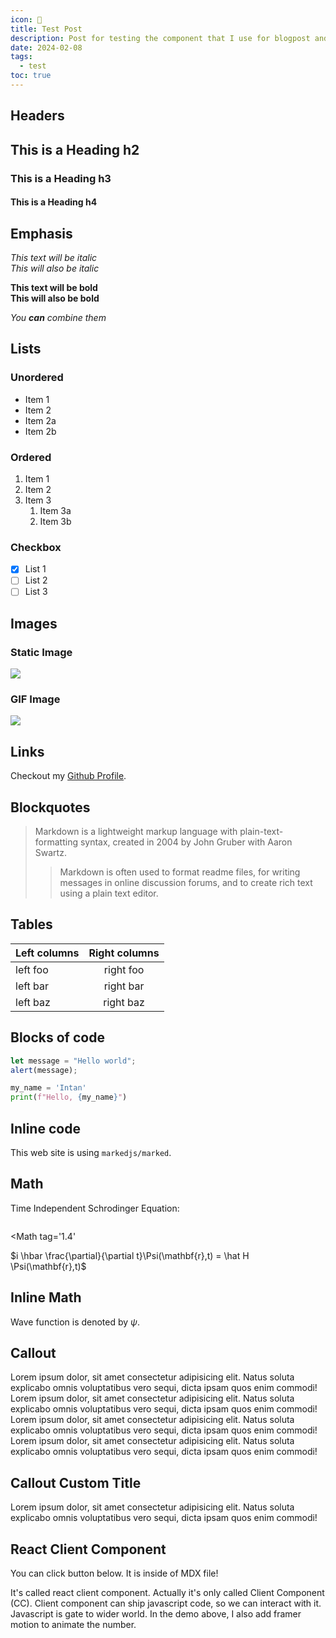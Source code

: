```yaml
---
icon: 🧪
title: Test Post
description: Post for testing the component that I use for blogpost and project detail
date: 2024-02-08
tags:
  - test
toc: true
---
```


## Headers

## This is a Heading h2

### This is a Heading h3

#### This is a Heading h4

## Emphasis

_This text will be italic_  
_This will also be italic_

**This text will be bold**  
**This will also be bold**

_You **can** combine them_

## Lists

### Unordered

- Item 1
- Item 2
- Item 2a
- Item 2b

### Ordered

1. Item 1
2. Item 2
3. Item 3
   1. Item 3a
   2. Item 3b

### Checkbox

- [x] List 1
- [ ] List 2
- [ ] List 3

## Images

### Static Image

<Image
  src="https://t4.ftcdn.net/jpg/05/34/48/37/360_F_534483775_2hBgOxryd3El6t3tKOtbcM95Yq3OmTGG.jpg"
  caption="My Cat"
  scale={0.8}
/>

### GIF Image

<Image
  src="https://media.tenor.com/aoaAsLfvb7IAAAAC/cat-groove-party-dance.gif"
  caption="Also my cat"
  scale={0.5}
/>

## Links

Checkout my [Github Profile](https://github.com/alfariiizi).

## Blockquotes

> Markdown is a lightweight markup language with plain-text-formatting syntax, created in 2004 by John Gruber with Aaron Swartz.
>
> > Markdown is often used to format readme files, for writing messages in online discussion forums, and to create rich text using a plain text editor.

## Tables

| Left columns | Right columns |
| ------------ | :-----------: |
| left foo     |   right foo   |
| left bar     |   right bar   |
| left baz     |   right baz   |

## Blocks of code

```js
let message = "Hello world";
alert(message);
```

```python
my_name = 'Intan'
print(f"Hello, {my_name}")
```

## Inline code

This web site is using `markedjs/marked`.

## Math

Time Independent Schrodinger Equation:

<Math>
  $i \hbar \frac{\partial}{\partial t}\Psi(\mathbf{r},t) = \hat H \Psi(\mathbf{r},t)$
</Math>

<Math
  tag='1.4'
>
  $i \hbar \frac{\partial}{\partial t}\Psi(\mathbf{r},t) = \hat H \Psi(\mathbf{r},t)$
</Math>

## Inline Math

Wave function is denoted by $\psi$.

## Callout

<Callout>
  Lorem ipsum dolor, sit amet consectetur adipisicing elit. Natus soluta
  explicabo omnis voluptatibus vero sequi, dicta ipsam quos enim commodi!
</Callout>

<Callout status="warning">
  Lorem ipsum dolor, sit amet consectetur adipisicing elit. Natus soluta
  explicabo omnis voluptatibus vero sequi, dicta ipsam quos enim commodi!
</Callout>

<Callout status="note">
  Lorem ipsum dolor, sit amet consectetur adipisicing elit. Natus soluta
  explicabo omnis voluptatibus vero sequi, dicta ipsam quos enim commodi!
</Callout>

<Callout status="danger">
  Lorem ipsum dolor, sit amet consectetur adipisicing elit. Natus soluta
  explicabo omnis voluptatibus vero sequi, dicta ipsam quos enim commodi!
</Callout>

## Callout Custom Title

<Callout status="note" title="Hey Guys!!!">
  Lorem ipsum dolor, sit amet consectetur adipisicing elit. Natus soluta
  explicabo omnis voluptatibus vero sequi, dicta ipsam quos enim commodi!
</Callout>

## React Client Component

You can click button below. It is inside of MDX file!

<CounterDemo />

It's called react client component. Actually it's only called Client Component (CC). Client component can ship javascript code, so we can interact with it. Javascript is gate to wider world. In the demo above, I also add framer motion to animate the number.
